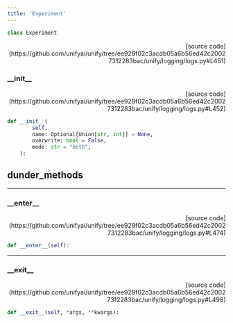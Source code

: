 ```yaml
---
title: 'Experiment'
---
```


```python
class Experiment
```

<p align="right">[source code](https://github.com/unifyai/unify/tree/ee929f02c3acdb05a6b56ed42c20027312283bac/unify/logging/logs.py#L451)</p>



### \_\_init\_\_

<p align="right">[source code](https://github.com/unifyai/unify/tree/ee929f02c3acdb05a6b56ed42c20027312283bac/unify/logging/logs.py#L452)</p>

```python
def __init__(
        self,
        name: Optional[Union[str, int]] = None,
        overwrite: bool = False,
        mode: str = "both",
    ):
```



## dunder_methods

---

### \_\_enter\_\_

<p align="right">[source code](https://github.com/unifyai/unify/tree/ee929f02c3acdb05a6b56ed42c20027312283bac/unify/logging/logs.py#L474)</p>

```python
def __enter__(self):
```



---

### \_\_exit\_\_

<p align="right">[source code](https://github.com/unifyai/unify/tree/ee929f02c3acdb05a6b56ed42c20027312283bac/unify/logging/logs.py#L498)</p>

```python
def __exit__(self, *args, **kwargs):
```

